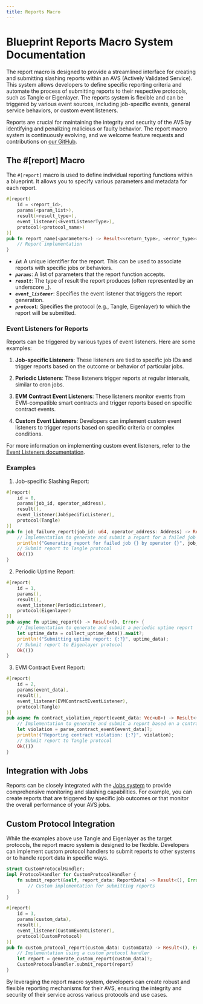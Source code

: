 ```yaml
---
title: Reports Macro
---
```


# Blueprint Reports Macro System Documentation

The report macro is designed to provide a streamlined interface for creating and submitting slashing reports within an AVS (Actively Validated Service). This system allows developers to define specific reporting criteria and automate the process of submitting reports to their respective protocols, such as Tangle or Eigenlayer. The reports system is flexible and can be triggered by various event sources, including job-specific events, general service behaviors, or custom event listeners.

Reports are crucial for maintaining the integrity and security of the AVS by identifying and penalizing malicious or faulty behavior. The report macro system is continuously evolving, and we welcome feature requests and contributions on [our GitHub](https://github.com/webb-tools/gadget/issues).

## The #[report] Macro

The `#[report]` macro is used to define individual reporting functions within a blueprint. It allows you to specify various parameters and metadata for each report.

```rust
#[report(
    id = <report_id>,
    params(<param_list>),
    result(<result_type>),
    event_listener(<EventListenerType>),
    protocol(<protocol_name>)
)]
pub fn report_name(<parameters>) -> Result<<return_type>, <error_type>> {
    // Report implementation
}
```

- ***`id`***: A unique identifier for the report. This can be used to associate reports with specific jobs or behaviors.
- ***`params`***: A list of parameters that the report function accepts.
- ***`result`***: The type of result the report produces (often represented by an underscore _).
- ***`event_listener`***: Specifies the event listener that triggers the report generation.
- ***`protocol`***: Specifies the protocol (e.g., Tangle, Eigenlayer) to which the report will be submitted.

### Event Listeners for Reports

Reports can be triggered by various types of event listeners. Here are some examples:

1. **Job-specific Listeners**: These listeners are tied to specific job IDs and trigger reports based on the outcome or behavior of particular jobs.

2. **Periodic Listeners**: These listeners trigger reports at regular intervals, similar to cron jobs.

3. **EVM Contract Event Listeners**: These listeners monitor events from EVM-compatible smart contracts and trigger reports based on specific contract events.

4. **Custom Event Listeners**: Developers can implement custom event listeners to trigger reports based on specific criteria or complex conditions.

For more information on implementing custom event listeners, refer to the [Event Listeners documentation](./event-listeners).

### Examples

1. Job-specific Slashing Report:
```rust
#[report(
    id = 0,
    params(job_id, operator_address),
    result(),
    event_listener(JobSpecificListener),
    protocol(Tangle)
)]
pub fn job_failure_report(job_id: u64, operator_address: Address) -> Result<(), Error> {
    // Implementation to generate and submit a report for a failed job
    println!("Generating report for failed job {} by operator {}", job_id, operator_address);
    // Submit report to Tangle protocol
    Ok(())
}
```

2. Periodic Uptime Report:

```rust
#[report(
    id = 1,
    params(),
    result(),
    event_listener(PeriodicListener),
    protocol(Eigenlayer)
)]
pub async fn uptime_report() -> Result<(), Error> {
    // Implementation to generate and submit a periodic uptime report
    let uptime_data = collect_uptime_data().await?;
    println!("Submitting uptime report: {:?}", uptime_data);
    // Submit report to Eigenlayer protocol
    Ok(())
}
```

3. EVM Contract Event Report:

```rust
#[report(
    id = 2,
    params(event_data),
    result(),
    event_listener(EVMContractEventListener),
    protocol(Tangle)
)]
pub async fn contract_violation_report(event_data: Vec<u8>) -> Result<(), Error> {
    // Implementation to generate and submit a report based on a contract event
    let violation = parse_contract_event(event_data)?;
    println!("Reporting contract violation: {:?}", violation);
    // Submit report to Tangle protocol
    Ok(())
}
```

## Integration with Jobs

Reports can be closely integrated with the [Jobs system](./jobs) to provide comprehensive monitoring and slashing capabilities. For example, you can create reports that are triggered by specific job outcomes or that monitor the overall performance of your AVS jobs.

## Custom Protocol Integration

While the examples above use Tangle and Eigenlayer as the target protocols, the report macro system is designed to be flexible. Developers can implement custom protocol handlers to submit reports to other systems or to handle report data in specific ways.

```rust
struct CustomProtocolHandler;
impl ProtocolHandler for CustomProtocolHandler {
    fn submit_report(&self, report_data: ReportData) -> Result<(), Error> {
        // Custom implementation for submitting reports
    }
}

#[report(
    id = 3,
    params(custom_data),
    result(),
    event_listener(CustomEventListener),
    protocol(CustomProtocol)
)]
pub fn custom_protocol_report(custom_data: CustomData) -> Result<(), Error> {
    // Implementation using a custom protocol handler
    let report = generate_custom_report(custom_data)?;
    CustomProtocolHandler.submit_report(report)
}
```

By leveraging the report macro system, developers can create robust and flexible reporting mechanisms for their AVS, ensuring the integrity and security of their service across various protocols and use cases.
